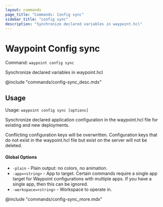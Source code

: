 ```yaml
---
layout: commands
page_title: "Commands: Config sync"
sidebar_title: "config sync"
description: "Synchronize declared variables in waypoint.hcl"
---
```


# Waypoint Config sync

Command: `waypoint config sync`

Synchronize declared variables in waypoint.hcl

@include "commands/config-sync_desc.mdx"

## Usage

Usage: `waypoint config sync [options]`


  Synchronize declared application configuration in the waypoint.hcl file
  for existing and new deployments.

  Conflicting configuration keys will be overwritten. Configuration keys
  that do not exist in the waypoint.hcl file but exist on the server will not
  be deleted.

#### Global Options

- `-plain` - Plain output: no colors, no animation.
- `-app=<string>` - App to target. Certain commands require a single app target for Waypoint configurations with multiple apps. If you have a single app, then this can be ignored.
- `-workspace=<string>` - Workspace to operate in.

@include "commands/config-sync_more.mdx"
